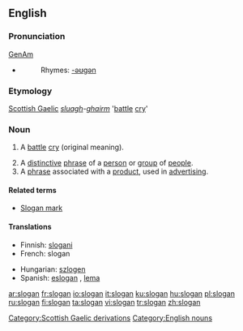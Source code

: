 {{wikipedia}}
==English==

===Pronunciation===
[[w:General American|GenAm]] {{IPA|[ˈslogən]}}
*{{audio|en-us-slogan.ogg|Audio (US)}}
*:Rhymes: [[Rhymes:English:-əʊɡən|-əʊɡən]]

===Etymology===
[[Scottish Gaelic]] ''[[sluagh]]-[[gairm|ghairm]]'' '[[battle]] [[cry]]'

===Noun===
{{en-noun}}

# {{obsolete}} A [[battle]] [[cry]] (original meaning).
# A [[distinctive]] [[phrase]] of a [[person]] or [[group]] of [[people]].
# A [[phrase]] associated with a [[product]], used in [[advertising]].

====Related terms====
*[[Slogan mark]]

====Translations====
{{top}}
*Finnish: [[slogani]]
*French: slogan
{{mid}}
*Hungarian: [[szlogen]]
*Spanish: [[eslogan]] {{m}}, [[lema]] {{m}}
{{bottom}}

[[Category:Scottish Gaelic derivations]]
[[Category:English nouns]]

[[ar:slogan]]
[[fr:slogan]]
[[io:slogan]]
[[it:slogan]]
[[ku:slogan]]
[[hu:slogan]]
[[pl:slogan]]
[[ru:slogan]]
[[fi:slogan]]
[[ta:slogan]]
[[vi:slogan]]
[[tr:slogan]]
[[zh:slogan]]